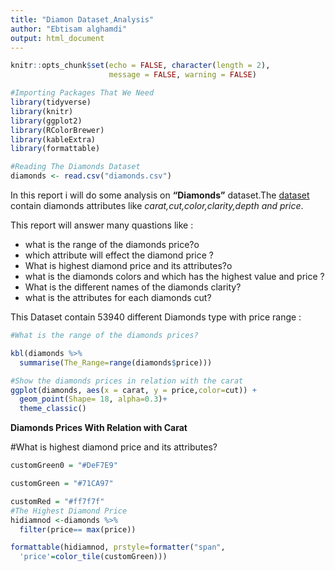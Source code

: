 ---
title: "Diamon Dataset ِAnalysis"
author: "Ebtisam alghamdi"
output: html_document
---

```{r setup, include=FALSE }
knitr::opts_chunk$set(echo = FALSE, character(length = 2),
                      message = FALSE, warning = FALSE)
```


```{r}
#Importing Packages That We Need 
library(tidyverse)
library(knitr)
library(ggplot2)
library(RColorBrewer)
library(kableExtra)
library(formattable)
```


```{r}

#Reading The Diamonds Dataset 
diamonds <- read.csv("diamonds.csv")
```


In this report i will do some analysis on __"Diamonds"__ dataset.The [dataset](https://www.kaggle.com/shivam2503/diamonds) contain diamonds attributes like _carat,cut,color,clarity,depth and price_.

This report will answer many quastions like :

* what is the range of the diamonds price?o
* which attribute will effect the diamond price ?
* What is highest diamond price and its attributes?o
* what is the diamonds colors and which has the highest value and price ?
* What is the different names of the diamonds clarity?
* what is the attributes for each diamonds cut?

This Dataset contain 53940 different Diamonds type with price range :


```{r}
#What is the range of the diamonds prices?

kbl(diamonds %>%
  summarise(The_Range=range(diamonds$price)))

```

```{r}
#Show the diamonds prices in relation with the carat 
ggplot(diamonds, aes(x = carat, y = price,color=cut)) +
  geom_point(Shape= 18, alpha=0.3)+
  theme_classic()
```



__Diamonds Prices With Relation with Carat__

#What is highest diamond price and its attributes?

```{r}

customGreen0 = "#DeF7E9"

customGreen = "#71CA97"

customRed = "#ff7f7f"
#The Highest Diamond Price 
hidiamnod <-diamonds %>% 
  filter(price== max(price))

formattable(hidiamnod, prstyle=formatter("span",
  'price'=color_tile(customGreen)))

```



